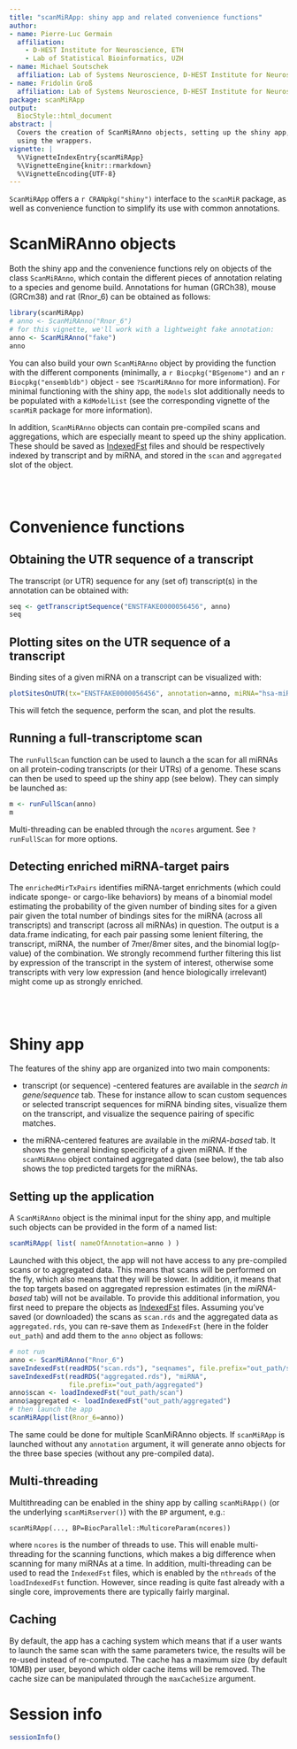 ```yaml
---
title: "scanMiRApp: shiny app and related convenience functions"
author: 
- name: Pierre-Luc Germain
  affiliation:
    - D-HEST Institute for Neuroscience, ETH
    - Lab of Statistical Bioinformatics, UZH
- name: Michael Soutschek
  affiliation: Lab of Systems Neuroscience, D-HEST Institute for Neuroscience, ETH
- name: Fridolin Groß
  affiliation: Lab of Systems Neuroscience, D-HEST Institute for Neuroscience, ETH
package: scanMiRApp
output:
  BiocStyle::html_document
abstract: |
  Covers the creation of ScanMiRAnno objects, setting up the shiny app, and 
  using the wrappers.
vignette: |
  %\VignetteIndexEntry{scanMiRApp}
  %\VignetteEngine{knitr::rmarkdown}
  %\VignetteEncoding{UTF-8}
---
```


`ScanMiRApp` offers a `r CRANpkg("shiny")` interface to the `scanMiR` package,
as well as convenience function to simplify its use with common annotations.

# ScanMiRAnno objects

Both the shiny app and the convenience functions rely on objects of the class 
`ScanMiRAnno`, which contain the different pieces of annotation relating to a 
species and genome build. Annotations for human (GRCh38), mouse (GRCm38) and 
rat (Rnor_6) can be obtained as follows:

```r
library(scanMiRApp)
# anno <- ScanMiRAnno("Rnor_6")
# for this vignette, we'll work with a lightweight fake annotation:
anno <- ScanMiRAnno("fake")
anno
```

You can also build your own `ScanMiRAnno` object by providing the function with
the different components (minimally, a `r Biocpkg("BSgenome")` and an 
`r Biocpkg("ensembldb")` object - see `?ScanMiRAnno` for more information). For
minimal functioning with the shiny app, the `models` slot additionally needs to
be populated with a `KdModelList` (see the corresponding vignette of the 
`scanMiR` package for more information).

In addition, `ScanMiRAnno` objects can contain pre-compiled scans and 
aggregations, which are especially meant to speed up the shiny application. 
These should be saved as [IndexedFst](IndexedFST.html) files and should be 
respectively indexed by transcript and by miRNA, and stored in the `scan` and 
`aggregated` slot of the object.

<br/><br/>

# Convenience functions

## Obtaining the UTR sequence of a transcript

The transcript (or UTR) sequence for any (set of) transcript(s) in the 
annotation can be obtained with:

```r
seq <- getTranscriptSequence("ENSTFAKE0000056456", anno)
seq
```

## Plotting sites on the UTR sequence of a transcript

Binding sites of a given miRNA on a transcript can be visualized with:

```r
plotSitesOnUTR(tx="ENSTFAKE0000056456", annotation=anno, miRNA="hsa-miR-155-5p")
```

This will fetch the sequence, perform the scan, and plot the results.

## Running a full-transcriptome scan

The `runFullScan` function can be used to launch a the scan for all miRNAs on 
all protein-coding transcripts (or their UTRs) of a genome. These scans can then
be used to speed up the shiny app (see below). They can simply be launched as:

```r
m <- runFullScan(anno)
m
```

Multi-threading can be enabled through the `ncores` argument. See `?runFullScan`
for more options.

## Detecting enriched miRNA-target pairs

The `enrichedMirTxPairs` identifies miRNA-target enrichments (which could 
indicate sponge- or cargo-like behaviors) by means of a binomial model 
estimating the probability of the given number of binding sites for a given 
pair given the total number of bindings sites for the miRNA (across all 
transcripts) and transcript (across all miRNAs) in question. The output is
a data.frame indicating, for each pair passing some lenient filtering, the 
transcript, miRNA, the number of 7mer/8mer sites, and the binomial log(p-value)
of the combination. We strongly recommend further filtering this list by 
expression of the transcript in the system of interest, otherwise some 
transcripts with very low expression (and hence biologically irrelevant) might 
come up as strongly enriched.

<br/><br/>

# Shiny app

The features of the shiny app are organized into two main components:

* transcript (or sequence) -centered features are available in the 
_search in gene/sequence_ tab. These for instance allow to scan custom 
sequences or selected transcript sequences for miRNA binding sites, visualize 
them on the transcript, and visualize the sequence pairing of specific matches.

* the miRNA-centered features are available in the _miRNA-based_ tab. It shows
the general binding specificity of a given miRNA. If the `scanMiRAnno` object
contained aggregated data (see below), the tab also shows the top predicted 
targets for the miRNAs.


## Setting up the application

A `ScanMiRAnno` object is the minimal input for the shiny app, and multiple such
objects can be provided in the form of a named list:

```r
scanMiRApp( list( nameOfAnnotation=anno ) )
```

Launched with this object, the app will not have access to any pre-compiled 
scans or to aggregated data. This means that scans will be performed on the fly,
which also means that they will be slower. In addition, it means that the top
targets based on aggregated repression estimates (in the _miRNA-based_ tab) 
will not be available. To provide this additional information, you first need to
prepare the objects as [IndexedFst](IndexedFST.html) files. Assuming you've 
saved (or downloaded) the scans as `scan.rds` and the aggregated data as 
`aggregated.rds`, you can re-save them as `IndexedFst` (here in the folder 
`out_path`) and add them to the `anno` object as follows:

```r
# not run
anno <- ScanMiRAnno("Rnor_6")
saveIndexedFst(readRDS("scan.rds"), "seqnames", file.prefix="out_path/scan")
saveIndexedFst(readRDS("aggregated.rds"), "miRNA", 
               file.prefix="out_path/aggregated")
anno$scan <- loadIndexedFst("out_path/scan")
anno$aggregated <- loadIndexedFst("out_path/aggregated")
# then launch the app
scanMiRApp(list(Rnor_6=anno))
```

The same could be done for multiple ScanMiRAnno objects. If `scanMiRApp` is 
launched without any `annotation` argument, it will generate anno objects for
the three base species (without any pre-compiled data).

## Multi-threading

Multithreading can be enabled in the shiny app by calling `scanMiRApp()` (or 
the underlying `scanMiRserver()`) with the `BP` argument, e.g.:
```
scanMiRApp(..., BP=BiocParallel::MulticoreParam(ncores))
```

where `ncores` is the number of threads to use. This will enable 
multi-threading for the scanning functions, which makes a big difference when 
scanning for many miRNAs at a time. In addition, multi-threading can be
used to read the `IndexedFst` files, which is enabled by the `nthreads` of the
`loadIndexedFst` function. However, since reading is quite fast already with a 
single core, improvements there are typically fairly marginal.

## Caching

By default, the app has a caching system which means that if a user wants to 
launch the same scan with the same parameters twice, the results will be 
re-used instead of re-computed. The cache has a maximum size (by default 10MB)
per user, beyond which older cache items will be removed. The cache size can be
manipulated through the `maxCacheSize` argument.


# Session info {.unnumbered}

```r
sessionInfo()
```
